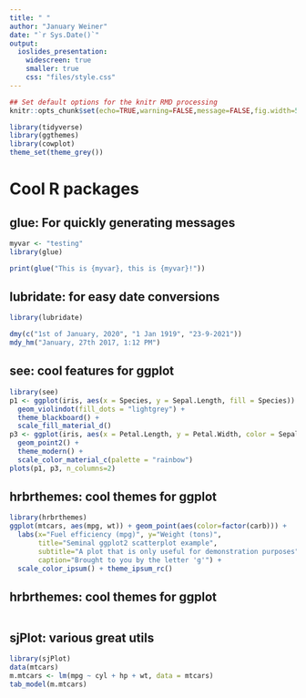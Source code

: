 ```yaml
---
title: " "
author: "January Weiner"
date: "`r Sys.Date()`"
output:
  ioslides_presentation:
    widescreen: true
    smaller: true
    css: "files/style.css"
---
```



```r
## Set default options for the knitr RMD processing
knitr::opts_chunk$set(echo=TRUE,warning=FALSE,message=FALSE,fig.width=5,fig.height=5,cache=TRUE,autodep=TRUE, results="hide")
```

```r
library(tidyverse)
library(ggthemes)
library(cowplot)
theme_set(theme_grey())
```



# Cool R packages

## glue: For quickly generating messages

```r
myvar <- "testing"
library(glue)

print(glue("This is {myvar}, this is {myvar}!"))
```

## lubridate: for easy date conversions

```r
library(lubridate)

dmy(c("1st of January, 2020", "1 Jan 1919", "23-9-2021"))
mdy_hm("January, 27th 2017, 1:12 PM")
```


## see: cool features for ggplot


```r
library(see)
p1 <- ggplot(iris, aes(x = Species, y = Sepal.Length, fill = Species)) +
  geom_violindot(fill_dots = "lightgrey") +
  theme_blackboard() +
  scale_fill_material_d() 
p3 <- ggplot(iris, aes(x = Petal.Length, y = Petal.Width, color = Sepal.Length)) +
  geom_point2() +
  theme_modern() +
  scale_color_material_c(palette = "rainbow")
plots(p1, p3, n_columns=2)
```

## hrbrthemes: cool themes for ggplot

```r
library(hrbrthemes)
ggplot(mtcars, aes(mpg, wt)) + geom_point(aes(color=factor(carb))) +
  labs(x="Fuel efficiency (mpg)", y="Weight (tons)",
       title="Seminal ggplot2 scatterplot example",
       subtitle="A plot that is only useful for demonstration purposes",
       caption="Brought to you by the letter 'g'") + 
  scale_color_ipsum() + theme_ipsum_rc()
```

## hrbrthemes: cool themes for ggplot

```r
```


## sjPlot: various great utils

```r
library(sjPlot)
data(mtcars)
m.mtcars <- lm(mpg ~ cyl + hp + wt, data = mtcars)
tab_model(m.mtcars)
```
